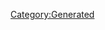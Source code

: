 {{Database/Music/MusicInfo
 |ID=149
 |Cov=150
 |Cd=29
 |Nam=143
 |Div=143
 |Ma=1
 |SerieId=3
 |SerieLogoId=3
 |WavId=150
 |VariationId=0
 |Dsc=143
 |Strt=10
 |ValkyrieBattle=1
 |ValkyrieIntro=1
 |ValkyrieIntroSky=1
 |DivaSolo=1
 |DivaMulti=1
 |Exp=1
}}
[[Category:Generated]]
